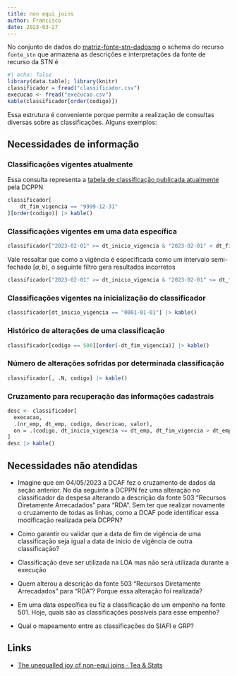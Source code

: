 ```yaml
---
title: non equi joins
author: Francisco
date: 2023-03-27
---
```


No conjunto de dados do [matriz-fonte-stn-dadosmg](https://github.com/splor-mg/matriz-fonte-stn-dadosmg) o schema do recurso `fonte_stn` que armazena as descrições e interpretações da fonte de recurso da STN é 

```r
#| echo: false
library(data.table); library(knitr)
classificador = fread("classificador.csv")
execucao <- fread("execucao.csv")
kable(classificador[order(codigo)])
```

Essa estrutura é conveniente porque permite a realização de consultas diversas sobre as classificações. Alguns exemplos:

## Necessidades de informação

### Classificações vigentes atualmente

Essa consulta representa a [tabela de classificação publicada atualmente](https://docs.google.com/spreadsheets/d/1et_q4xTH2p6umWduHRZP-lFDXXK0Q6kN/edit#gid=1636393178) pela DCPPN

```r
classificador[
    dt_fim_vigencia == "9999-12-31"
][order(codigo)] |> kable()
```

### Classificações vigentes em uma data específica

```r
classificador["2023-02-01" >= dt_inicio_vigencia & "2023-02-01" < dt_fim_vigencia][order(codigo)] |> kable()
```

Vale ressaltar que como a vigência é especificada como um intervalo semi-fechado $[a, b)$, o seguinte filtro gera resultados incorretos

```r
classificador["2023-02-01" >= dt_inicio_vigencia & "2023-02-01" <= dt_fim_vigencia][order(codigo)] |> kable()
```

### Classificações vigentes na inicialização do classificador

```r
classificador[dt_inicio_vigencia == "0001-01-01"] |> kable()
```

### Histórico de alterações de uma classificação

```r
classificador[codigo == 500][order(-dt_fim_vigencia)] |> kable()
```

### Número de alterações sofridas por determinada classificação

```r
classificador[, .N, codigo] |> kable()
```

### Cruzamento para recuperação das informações cadastrais

```r
desc <- classificador[
  execucao, 
  .(nr_emp, dt_emp, codigo, descricao, valor), 
  on = .(codigo, dt_inicio_vigencia <= dt_emp, dt_fim_vigencia > dt_emp)
]
desc |> kable()
```

## Necessidades não atendidas

- Imagine que em 04/05/2023 a DCAF fez o cruzamento de dados da seção anterior. No dia seguinte a DCPPN fez uma alteração no classificador da despesa alterando a descrição da fonte 503 "Recursos Diretamente Arrecadados" para "RDA". Sem ter que realizar novamente o cruzamento de todas as linhas, como a DCAF pode identificar essa modificação realizada pela DCPPN?

- Como garantir ou validar que a data de fim de vigência de uma classificação seja igual a data de inicio de vigência de outra classificação?

- Classificação deve ser utilizada na LOA mas não será utilizada durante a execução

- Quem alterou a descrição da fonte 503 "Recursos Diretamente Arrecadados" para "RDA"? Porque essa alteração foi realizada?

- Em uma data específica eu fiz a classificação de um empenho na fonte 501. Hoje, quais são as classificações possíveis para esse empenho?

- Qual o mapeamento entre as classificações do SIAFI e GRP?

## Links

- [The unequalled joy of non-equi joins · Tea & Stats](https://selbydavid.com/2021/02/13/joins/)
